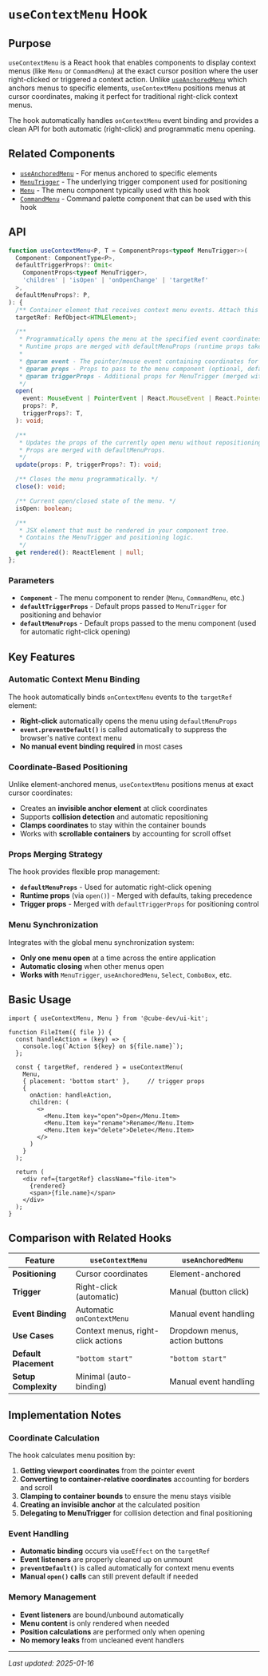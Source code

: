 # `useContextMenu` Hook

## Purpose

`useContextMenu` is a React hook that enables components to display context menus (like `Menu` or `CommandMenu`) at the exact cursor position where the user right-clicked or triggered a context action. Unlike [`useAnchoredMenu`](./use-anchored-menu.docs.mdx) which anchors menus to specific elements, `useContextMenu` positions menus at cursor coordinates, making it perfect for traditional right-click context menus.

The hook automatically handles `onContextMenu` event binding and provides a clean API for both automatic (right-click) and programmatic menu opening.

## Related Components

- [`useAnchoredMenu`](./use-anchored-menu.docs.mdx) - For menus anchored to specific elements
- [`MenuTrigger`](./Menu/MenuTrigger.docs.mdx) - The underlying trigger component used for positioning
- [`Menu`](./Menu/Menu.docs.mdx) - The menu component typically used with this hook
- [`CommandMenu`](./CommandMenu/CommandMenu.docs.mdx) - Command palette component that can be used with this hook

## API

```ts
function useContextMenu<P, T = ComponentProps<typeof MenuTrigger>>(
  Component: ComponentType<P>,
  defaultTriggerProps?: Omit<
    ComponentProps<typeof MenuTrigger>,
    'children' | 'isOpen' | 'onOpenChange' | 'targetRef'
  >,
  defaultMenuProps?: P,
): {
  /** Container element that receives context menu events. Attach this ref to your target element. */
  targetRef: RefObject<HTMLElement>;

  /**
   * Programmatically opens the menu at the specified event coordinates.
   * Runtime props are merged with defaultMenuProps (runtime props take precedence).
   *
   * @param event - The pointer/mouse event containing coordinates for positioning
   * @param props - Props to pass to the menu component (optional, defaults to defaultMenuProps)
   * @param triggerProps - Additional props for MenuTrigger (merged with defaultTriggerProps)
   */
  open(
    event: MouseEvent | PointerEvent | React.MouseEvent | React.PointerEvent,
    props?: P,
    triggerProps?: T,
  ): void;

  /**
   * Updates the props of the currently open menu without repositioning.
   * Props are merged with defaultMenuProps.
   */
  update(props: P, triggerProps?: T): void;

  /** Closes the menu programmatically. */
  close(): void;

  /** Current open/closed state of the menu. */
  isOpen: boolean;

  /**
   * JSX element that must be rendered in your component tree.
   * Contains the MenuTrigger and positioning logic.
   */
  get rendered(): ReactElement | null;
};
```

### Parameters

- **`Component`** - The menu component to render (`Menu`, `CommandMenu`, etc.)
- **`defaultTriggerProps`** - Default props passed to `MenuTrigger` for positioning and behavior
- **`defaultMenuProps`** - Default props passed to the menu component (used for automatic right-click opening)

## Key Features

### Automatic Context Menu Binding

The hook automatically binds `onContextMenu` events to the `targetRef` element:

- **Right-click** automatically opens the menu using `defaultMenuProps`
- **`event.preventDefault()`** is called automatically to suppress the browser's native context menu
- **No manual event binding required** in most cases

### Coordinate-Based Positioning

Unlike element-anchored menus, `useContextMenu` positions menus at exact cursor coordinates:

- Creates an **invisible anchor element** at click coordinates
- Supports **collision detection** and automatic repositioning
- **Clamps coordinates** to stay within the container bounds
- Works with **scrollable containers** by accounting for scroll offset

### Props Merging Strategy

The hook provides flexible prop management:

- **`defaultMenuProps`** - Used for automatic right-click opening
- **Runtime props** (via `open()`) - Merged with defaults, taking precedence
- **Trigger props** - Merged with `defaultTriggerProps` for positioning control

### Menu Synchronization

Integrates with the global menu synchronization system:

- **Only one menu open** at a time across the entire application
- **Automatic closing** when other menus open
- **Works with** `MenuTrigger`, `useAnchoredMenu`, `Select`, `ComboBox`, etc.

## Basic Usage

```tsx
import { useContextMenu, Menu } from '@cube-dev/ui-kit';

function FileItem({ file }) {
  const handleAction = (key) => {
    console.log(`Action ${key} on ${file.name}`);
  };

  const { targetRef, rendered } = useContextMenu(
    Menu,
    { placement: 'bottom start' },     // trigger props
    { 
      onAction: handleAction,
      children: (
        <>
          <Menu.Item key="open">Open</Menu.Item>
          <Menu.Item key="rename">Rename</Menu.Item>
          <Menu.Item key="delete">Delete</Menu.Item>
        </>
      )
    }
  );

  return (
    <div ref={targetRef} className="file-item">
      {rendered}
      <span>{file.name}</span>
    </div>
  );
}
```

## Comparison with Related Hooks

| Feature | `useContextMenu` | `useAnchoredMenu` |
|---------|------------------|-------------------|
| **Positioning** | Cursor coordinates | Element-anchored |
| **Trigger** | Right-click (automatic) | Manual (button click) |
| **Event Binding** | Automatic `onContextMenu` | Manual event handling |
| **Use Cases** | Context menus, right-click actions | Dropdown menus, action buttons |
| **Default Placement** | `"bottom start"` | `"bottom start"` |
| **Setup Complexity** | Minimal (auto-binding) | Manual event handling |

## Implementation Notes

### Coordinate Calculation

The hook calculates menu position by:

1. **Getting viewport coordinates** from the pointer event
2. **Converting to container-relative coordinates** accounting for borders and scroll
3. **Clamping to container bounds** to ensure the menu stays visible
4. **Creating an invisible anchor** at the calculated position
5. **Delegating to MenuTrigger** for collision detection and final positioning

### Event Handling

- **Automatic binding** occurs via `useEffect` on the `targetRef`
- **Event listeners** are properly cleaned up on unmount
- **`preventDefault()`** is called automatically for context menu events
- **Manual `open()` calls** can still prevent default if needed

### Memory Management

- **Event listeners** are bound/unbound automatically
- **Menu content** is only rendered when needed
- **Position calculations** are performed only when opening
- **No memory leaks** from uncleaned event handlers

---

*Last updated: 2025-01-16* 